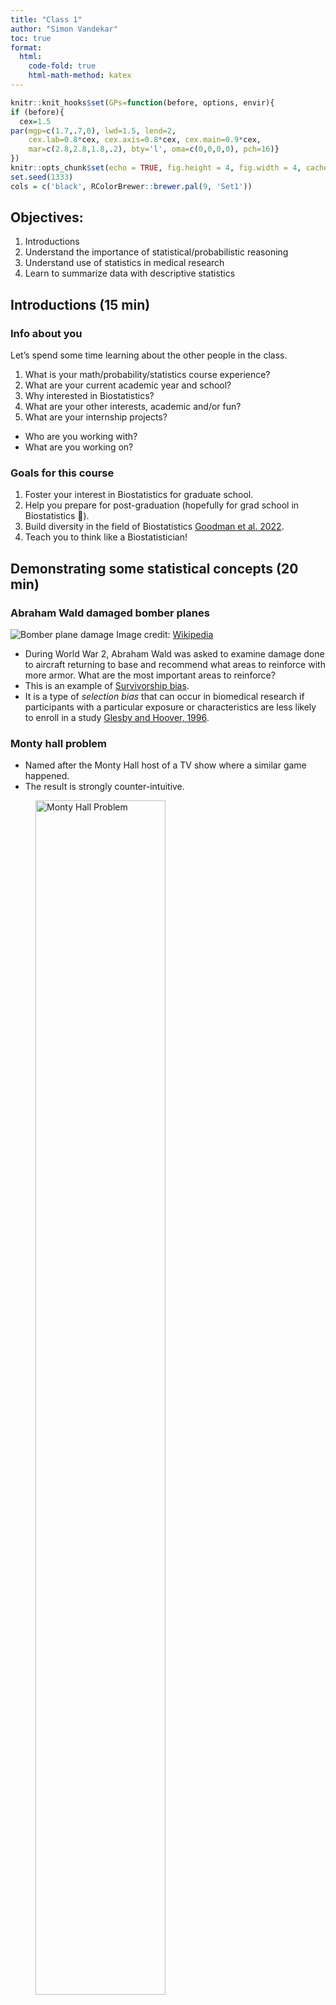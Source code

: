 ```yaml
---
title: "Class 1"
author: "Simon Vandekar"
toc: true
format:
  html:
    code-fold: true
    html-math-method: katex
---
```


```r
knitr::knit_hooks$set(GPs=function(before, options, envir){
if (before){
  cex=1.5
par(mgp=c(1.7,.7,0), lwd=1.5, lend=2,
    cex.lab=0.8*cex, cex.axis=0.8*cex, cex.main=0.9*cex,
    mar=c(2.8,2.8,1.8,.2), bty='l', oma=c(0,0,0,0), pch=16)}
})
knitr::opts_chunk$set(echo = TRUE, fig.height = 4, fig.width = 4, cache=FALSE, GPs=TRUE)
set.seed(1333)
cols = c('black', RColorBrewer::brewer.pal(9, 'Set1'))
```

## Objectives:

1. Introductions
2. Understand the importance of statistical/probabilistic reasoning
3. Understand use of statistics in medical research
4. Learn to summarize data with descriptive statistics

## Introductions (15 min)

### Info about you
Let's spend some time learning about the other people in the class.

1. What is your math/probability/statistics course experience?
2. What are your current academic year and school?
3. Why interested in Biostatistics?
4. What are your other interests, academic and/or fun?
5. What are your internship projects?
  * Who are you working with?
  * What are you working on?
  
### Goals for this course

1. Foster your interest in Biostatistics for graduate school.
2. Help you prepare for post-graduation (hopefully for grad school in Biostatistics 🙂).
3. Build diversity in the field of Biostatistics [Goodman et al. 2022](https://journals.sagepub.com/doi/10.1177/00333549221097653).
4. Teach you to think like a Biostatistician!

<!-- | Race and ethnicity      | Graduating biostatistics students | General population | -->
<!-- | ----------- | ----------- |----------- | -->
<!-- | American Indian     | 0%       | -->
<!-- | Asian   | 15.5%     | -->
<!-- | Hispanic   |   7.3%     | -->
<!-- | Native Hawaiian   | 0%       | -->
<!-- | Non-Hispanic Black or African American   | 3.6%        | -->
<!-- | Non-Hispanic White   | 29.1%        | -->
<!-- | Unknown | 44.5% | -->


## Demonstrating some statistical concepts (20 min)

### Abraham Wald damaged bomber planes

![Bomber plane damage](figures/Survivorship-bias.svg)
Image credit: [Wikipedia](https://en.wikipedia.org/wiki/Survivorship_bias)

* During World War 2, Abraham Wald was asked to examine damage done to aircraft returning to base and recommend what areas to reinforce with more armor. What are the most important areas to reinforce?
* This is an example of [Survivorship bias](https://en.wikipedia.org/wiki/Survivorship_bias).
* It is a type of *selection bias* that can occur in biomedical research if participants with a particular exposure or characteristics are less likely to enroll in a study [Glesby and Hoover, 1996](https://pubmed.ncbi.nlm.nih.gov/8624068/).


### Monty hall problem


* Named after the Monty Hall host of a TV show where a similar game happened.
* The result is strongly counter-intuitive.

![Monty Hall Problem](figures/Monty_open_door.svg){width=70%}

> 'Suppose you're on a game show, and you're given the choice of three doors: Behind one door is a car; behind the others, goats. You pick a door, say No. 1, and the host, who knows what's behind the doors, opens another door, say No. 3, which has a goat. He then says to you, "Do you want to pick door No. 2?" Is it to your advantage to switch your choice?'

Credit: [Wikipedia](https://en.wikipedia.org/wiki/Monty_Hall_problem)


* What is the probability of choosing the car the first pick?
* What is the probability of choosing a goat the first pick?
* Imagine an extreme example: what if there were 50 doors, one car, and Monty Hall opened 48 doors?
* It became famous from columnist [Marilyn vos Savant](https://en.wikipedia.org/wiki/Marilyn_vos_Savant), who had a world-record IQ and correctly answered the question in *Parade* magazine.
  + Over 10,000 readers wrote-in saying she was wrong.
  + Almost 1,000 of those readers had PhDs.
* This problem relates to $p$-values and multiple hypothesis testing in Biostatistics.

### Bayesian flipping probabilities leading to unintuitive results.
Dog COVID example

### Regression to the mean

* Regression to the mean comes up a lot in sports [TDS](https://towardsdatascience.com/regression-to-the-mean-and-its-implications-648660c9bf76):

> The LA Dodgers, Los Angeles' resident baseball team, appeared on the cover of Sports Illustratedss August 28, 2017 issue following a run of tremendous form. They had won 71% of their games and were on pace to tie the record for the most wins in a season. The cover came with the caption "Best. Team. Ever?"

> The team then went on to lose 17 of their next 22 games, and would eventually lose in the World Series to the Houston Astros. This is just one example of the notorious Sports Illustrated cover jinx, an urban legend that apparently causes teams and athletes who appear on the cover to immediately experience a run of bad form.

* The phenomenon is due to a combination of selection bias and the amount of randomness inherent in the measurements.
* 100 people flipping coins example (completely random).
* 100 people heights example (not very random).
* In the baseball example, there are unpredictable factors affecting the teams performance and the team was selected on Sport's Illustrated's cover because of their unusually successful performance.

```r
par(mfrow=c(1,2))

set.seed(123)
firstHalf = rnorm(100)
secondHalf = (rnorm(100) + firstHalf)/2
firstHalf = pnorm(firstHalf)
secondHalf = pnorm(secondHalf)
colinds = rep(1, 100)
colinds[which.max(firstHalf)] = 2
plot(firstHalf, secondHalf, main = 'Baseball performance, rho=1/2', ylab='Wins second half', xlab='Wins first half', ylim=c(0,1), xlim=c(0,1), col=cols[colinds])
abline(lm(secondHalf~ firstHalf), lty=2)
abline(a=0, b=1)

firstHalf = rnorm(100)
secondHalf = rnorm(100)
firstHalf = pnorm(firstHalf)
secondHalf = pnorm(secondHalf)
colinds = rep(1, 100)
colinds[which.max(firstHalf)] = 2
plot(firstHalf, secondHalf, main = 'Baseball performance, rho=0', ylab='Wins second half', xlab='Wins first half', ylim=c(0,1), xlim=c(0,1), col=cols[colinds])
abline(lm(secondHalf~ firstHalf), lty=2)
abline(a=0, b=1)
```


## Statistics in medical research (Biostatistics) (20 min)

**Features of Biostatistics medical research**
* Improving health and understanding biological mechanisms
* Prediction/diagnosis clinical translation (often with machine learning)
* Collaboration on team with MDs, biologists, psychologists, epidemiologists, informaticians, etc.
* Developing new statistical tools to address challenges in medical research!

**Biostatisticians' role on the research team**
* It is easy to fit statistical or machine learning models to data and get results.
* It is difficult to understand how study design or analysis procedures may bias the results.
* Organizing study results in a sensible structure.
* Biostatistics offers tools necessary to reason through and understand the analysis procedures.

### Example: Circularity analysis

* Circularity analysis is a **bad** practice where the same data are used for variable selection and for prediction.
* Circularity analysis remains a challenge in brain imaging studies [Kriegeskorte et al., 2010](https://www.ncbi.nlm.nih.gov/pmc/articles/PMC2949251/)

A circular analysis:
* Let's say I have measurements of brain activity across 100 brain regions and I want to know, which are associated with diagnosis (e.g. bipolar disorder) and to predict diagnosis using the brain imaging data
* First, I fit a bunch of models to select important features

```r
set.seed(555)
nregions = 100
n = 50
brain = as.data.frame(matrix(rgamma(n * nregions, shape = 10, scale=0.1), ncol=100))
names(brain) = paste0('region', 1:nregions)
diagnosis = as.factor(rep(c('control', 'bipolar'), each=25))
par(mfrow=c(10,10))
invisible(sapply(names(brain), function(y) plot(diagnosis, brain[,y], ylab='Cortical Thickness', xlab='Diagnosis', main=y) ) )
```

* Based on this curve, we might select the first 5 brain regions to build a prediction model.
```r
difference = abs(do.call('-', by(brain, diagnosis, colMeans)))
plot(difference[order(difference, decreasing = TRUE)], xaxt='n', ylab='Mean difference', mar=c(5,2.8,1.8,.2), xlab='Region')
axis(side=1, at=1:nregions, labels = gsub('region', '', names(difference)[order(difference, decreasing=TRUE)]) )
```

* After selecting the features, we can fit a random forest to predict the outcome with our 5 strongest features.
```r
library(randomForest)
x = as.matrix(brain[,order(difference, decreasing = TRUE)[1:5]])
rf = randomForest(x, y=diagnosis, ntree = 1000)
rf
knitr::kable(rf$confusion)
#summary(glm(diagnosis ~ x, family=binomial))
```

* The out-of-sample prediction error is 38%, indicating (100-38)% - 62% accuracy in predicting bipolar disorder from the brain imaging data.
* While this accuracy isn't great, the true accuracy should be 50% (random chance) -- all of the data I showed were fake and there was not association.
* **Circularity analysis** is a common mistake in high-dimensional biomedical data.
* Biostatistical concepts help us to describe this error mathematically and understand how use methods to avoid it.

## Learning about data (estimating values/statistics)

```r

```


### Descriptive statistics and their uses

* Descriptive statistics are used to get an idea of what a dataset looks like
* In research studies, they are frequently reported in a "Table 1".

![Table 1 example Muscatello et al. 2022](figures/table1_muscatello2022.png)
[Muscatello et al., 2022](https://molecularautism.biomedcentral.com/articles/10.1186/s13229-022-00515-4)

Commonly reported values are:

* *Sample size*, usually denoted $n$
* *Mean* $\bar x = n^{-1} \sum_{i=1}^n x_i$. *Proportions* are also often reported, which is just the mean of a categorical variable.
* *Variance* $s^2 = (n-1)^{-1} \sum_{i=1}^n (x_i-\bar x)^2$.
* *Standard deviation* (SD) $s = \sqrt{s^2}$ (square root of the variance)
* *Median* is the middle value (or the average of the two middle values if $n$ is even. the 50% ordered value.
* *Quartiles*, the 25% ordered value and 75% ordered value. Some times call *Inter quartile range  (IQR)*.

These summary values provide information about what the distribution of data look like.


```r
nsduh = readRDS('nsduh/puf.rds')

# age is categorical in this dataset
agetab = table(nsduh$age)
# proportions in each age group
agetab = agetab/sum(agetab)
# quantile(nsduh$age, probs = c(0.5, 0.25, 0.75))
agetab

# Number of cigarettes in the last 30 days
# mean and standard deviation
cigarettes = c(mean=mean(nsduh$ircigfm), SD=sd(nsduh$ircigfm))
# quantiles
qsCig = quantile(nsduh$ircigfm, probs = c(0.5, 0.25, 0.75))
names(qsCig)[1] = 'Median'
qsCig
```

```r
library(table1)
nsduh$ERvisit = factor(nsduh$ERvisit, labels = c('no', 'yes'))
label(nsduh$ERvisit) = 'Visited ER'
label(nsduh$age) = 'Age'
label(nsduh$ircigfm) = 'No. Cig last 30 days'
table1(~ ERvisit + age + ircigfm, data=nsduh)
```


* Sometimes test statistics and $p$-values are reported as well, that compare values between two or more groups.

## Basic univariate visualizations


#### Histograms

* A histogram creates evenly sized bins of the x-axis and plots the number of observations falling into that bin.
$$
y_k(l_k, u_k) = \sum_{i=1}^n \mathrm{I}(x_i \in [l_k, u_k]),
$$
where $l_k, u_k$ are the lower and upper boundaries of bin $k$, respectively.
* It is a nice way to summarize continuous variables.

```r
hist(as.numeric(nsduh$ERvisit)-1, xlab='no/yes', main='Visited ER')

# Can change the number of bins
hist(nsduh$nERvisit, xlab = 'No. ER Visits', main='')
hist(nsduh$nERvisit, xlab = 'No. ER Visits', main='', breaks = 30)

hist(nsduh$ircigfm, xlab='No. Days', main='No. Days Smoked', breaks=30)
```
* This is an example of bi-modal data, where there are two different groups of people.

#### Density plots


* Density plots are good alternative visualization for continuous variables
* This example from [Harris et al. 2022](https://pubmed.ncbi.nlm.nih.gov/34983062/) is comparing distributions of single-cell expression data from multiplexed immunofluorescence imaging data.

![Example of density plots](figures/harris_densities.png)

#### QQ-plots


### Basic bivariate visualizations

#### Scatter plot

* With and without lowess smooth
* Scatter plot matrix

```r
# plot the data 
plot(nsduh$ircigage, nsduh$iralcage, ylab='Age first alc use', xlab='Age first cig', main='Cig and Alc Use')
# remove missing values for lowess fit
subset = na.omit(nsduh[, c('ircigage', 'iralcage')])

lines(lowess( subset$ircigage, subset$iralcage), col='blue', lwd=2)
```


```r
plot(nsduh[,c('ircigage', 'iralcage', 'irmjage')])
```


#### Box plot

* Box plot is a visual summary of quantiles of the data, usually stratified by a categorical variable.
* Black line is the median, box is the IQR, whiskers are the minimum/maximum excluding "outliers".
  + Outliers - value is smaller than the lower fence (= 1st quartile - 1.5*IQR) or greater than the upper fence (= 3rd quartile + 1.5*IQR).
* Many different variations that you can control in `R` with the `boxplot` function.
* Nice [blog post](https://r-coder.com/boxplot-r/#:~:text=ggplot2%20from%20dataframe-,How%20to%20interpret%20a%20box%20plot%20in%20R%3F,inside%20that%20represents%20the%20median.) on variations available in `R` packages.

```r
boxplot( nERvisit ~ age, data=nsduh, ylab='ER Visits', main='No. ER Visits by Age')
boxplot( ircigfm ~ age, data=nsduh, ylab='No days smoking', main='Cig by Age')
boxplot( ircigfm ~ age, data=nsduh, ylab='No days smoking', main='Cig by Age', outline=FALSE, notch=TRUE)
```



#### Violin plots

## Some common statistical jargon so far

**Types of variables**

* Categorical variable - a variable that takes discrete values, such as diagnosis, sex, 
* Continuous variable - a variable that can take any values within a range, such as age, blood pressure, brain volume.
* Ordinal variable - a categorical variable that can be ordered, such as age category, Likert scales, Number of days, Number of occurrences.

**Distribution/Density features**

* Mode/ Non-modal/Unimodal/ Bimodal - a peak in a density.
   + Non-modal - no peak
   + Unimodal - one peak
   + Bimodal - two peaks
* Quantile - the $p$th quantile, $q_p$ divides the distribution such that $p$% of the data are below $q_p$.
  + Median - 50th quantile of a distribution
* Skew/Skewness - the amount of asymmetry of a distribution
  + Symmetric distribution - a distribution with no skew
* Kurtosis - the heavy tailed-ness of a distribution.

  
**Bivariate distribution features**

* Correlation/correlated - two variables are linearly dependent
* Dependent - two or more variables are related to each other in some way
* Independent - two variables that are not related to each other


## Practice (15 min)

Below are some questions related to some of the material we've covered so far. We'll look at an insurance dataset with the amount of charges as a function of health and demographic features.


* For each of the variables in the table below describe which are continuous, ordinal, or categorical. They might be one or more of these things.
  + Age - 
  + Sex - 
  + BMI (body mass index) - 
  + Children - 
  + Smoker - 
  + Region - 
  + Charges - 
  
```r
library(RESI)
library(reactable)
reactable(insurance)
```


The table below summarizes the variables in the dataset for nonsmokers smokers. For each of the variables in the table below, comment on the skewness and whether the variables look similar or different between smokers and nonsmokers.

```r
insurance$smoker = factor(insurance$smoker, labels = c('Nonsmoker', 'Smoker'))
label(insurance$smoker) = 'Smoking Status'
table1(~ age + bmi + children + sex + region + charges | smoker, data=insurance)
```



The plots below summarize each of the variables separately using histograms with densities.

* For each of the histograms below comment on:
  + Symmetry
  + Skewness
  + Mode(s)
  
```r
par(mfrow=c(2,2))
invisible(sapply(names(insurance)[sapply(insurance, is.numeric)], function(name){ hist(insurance[,name], xlab=name, main=name, freq=FALSE); lines(density(insurance[,name], adjust=1.5), lwd = 2) } ))
```


For each of the plots comment on the correlation and dependence of the variables with the number of charges.


```r
par(mfrow=c(2,3))
xvars = names(insurance)[1:6]
insurance$sex = factor(insurance$sex)
insurance$region = factor(insurance$region)
invisible(sapply(xvars, function(xvar){
  if(!is.factor(xvar)){
  plot(insurance[,xvar], insurance$charges, ylab='Charges', xlab=xvar, main=paste(xvar, 'and', 'Charges') )
  # remove missing values for lowess fit
  subset = na.omit(insurance[, c(xvar, 'charges')])
  lines(lowess( subset[,xvar], subset$charges), col='blue', lwd=2)
  } else {
   barplot(as.formula(paste('charges ~', xvar)), data=insurance)
  }
}))
```


